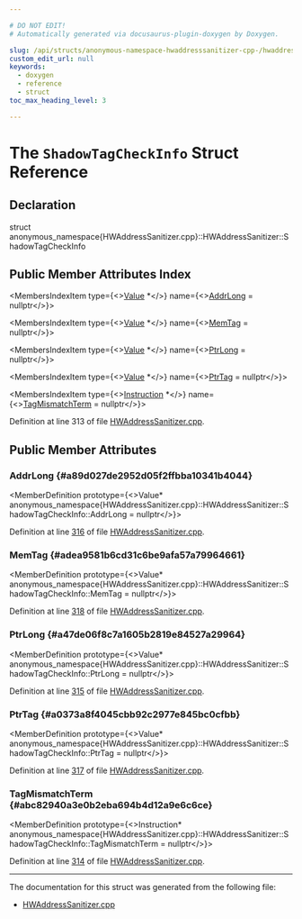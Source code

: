 ```yaml
---

# DO NOT EDIT!
# Automatically generated via docusaurus-plugin-doxygen by Doxygen.

slug: /api/structs/anonymous-namespace-hwaddresssanitizer-cpp-/hwaddresssanitizer/shadowtagcheckinfo
custom_edit_url: null
keywords:
  - doxygen
  - reference
  - struct
toc_max_heading_level: 3

---
```





# The `ShadowTagCheckInfo` Struct Reference

<DoxygenPage pluginConfig={pluginConfig}>



## Declaration

<CodeBlock>struct anonymous_namespace{HWAddressSanitizer.cpp}::HWAddressSanitizer::ShadowTagCheckInfo</CodeBlock>

## Public Member Attributes Index

<MembersIndex>

<MembersIndexItem
  type={<><a href="/docs/api/classes/llvm/value">Value</a> &#42;</>}
  name={<><a href="#a89d027de2952d05f2ffbba10341b4044">AddrLong</a> = nullptr</>}>
</MembersIndexItem>

<MembersIndexItem
  type={<><a href="/docs/api/classes/llvm/value">Value</a> &#42;</>}
  name={<><a href="#adea9581b6cd31c6be9afa57a79964661">MemTag</a> = nullptr</>}>
</MembersIndexItem>

<MembersIndexItem
  type={<><a href="/docs/api/classes/llvm/value">Value</a> &#42;</>}
  name={<><a href="#a47de06f8c7a1605b2819e84527a29964">PtrLong</a> = nullptr</>}>
</MembersIndexItem>

<MembersIndexItem
  type={<><a href="/docs/api/classes/llvm/value">Value</a> &#42;</>}
  name={<><a href="#a0373a8f4045cbb92c2977e845bc0cfbb">PtrTag</a> = nullptr</>}>
</MembersIndexItem>

<MembersIndexItem
  type={<><a href="/docs/api/classes/llvm/instruction">Instruction</a> &#42;</>}
  name={<><a href="#abc82940a3e0b2eba694b4d12a9e6c6ce">TagMismatchTerm</a> = nullptr</>}>
</MembersIndexItem>

</MembersIndex>


Definition at line 313 of file <a href="/docs/api/files/lib/lib/transforms/lib/transforms/instrumentation/hwaddresssanitizer-cpp">HWAddressSanitizer.cpp</a>.

<SectionDefinition>

## Public Member Attributes

### AddrLong {#a89d027de2952d05f2ffbba10341b4044}

<MemberDefinition
  prototype={<>Value&#42; anonymous&#95;namespace&#123;HWAddressSanitizer.cpp&#125;::HWAddressSanitizer::ShadowTagCheckInfo::AddrLong = nullptr</>}>

Definition at line <a href="/docs/api/files/lib/lib/transforms/lib/transforms/instrumentation/hwaddresssanitizer-cpp/#l00316">316</a> of file <a href="/docs/api/files/lib/lib/transforms/lib/transforms/instrumentation/hwaddresssanitizer-cpp">HWAddressSanitizer.cpp</a>.
</MemberDefinition>

### MemTag {#adea9581b6cd31c6be9afa57a79964661}

<MemberDefinition
  prototype={<>Value&#42; anonymous&#95;namespace&#123;HWAddressSanitizer.cpp&#125;::HWAddressSanitizer::ShadowTagCheckInfo::MemTag = nullptr</>}>

Definition at line <a href="/docs/api/files/lib/lib/transforms/lib/transforms/instrumentation/hwaddresssanitizer-cpp/#l00318">318</a> of file <a href="/docs/api/files/lib/lib/transforms/lib/transforms/instrumentation/hwaddresssanitizer-cpp">HWAddressSanitizer.cpp</a>.
</MemberDefinition>

### PtrLong {#a47de06f8c7a1605b2819e84527a29964}

<MemberDefinition
  prototype={<>Value&#42; anonymous&#95;namespace&#123;HWAddressSanitizer.cpp&#125;::HWAddressSanitizer::ShadowTagCheckInfo::PtrLong = nullptr</>}>

Definition at line <a href="/docs/api/files/lib/lib/transforms/lib/transforms/instrumentation/hwaddresssanitizer-cpp/#l00315">315</a> of file <a href="/docs/api/files/lib/lib/transforms/lib/transforms/instrumentation/hwaddresssanitizer-cpp">HWAddressSanitizer.cpp</a>.
</MemberDefinition>

### PtrTag {#a0373a8f4045cbb92c2977e845bc0cfbb}

<MemberDefinition
  prototype={<>Value&#42; anonymous&#95;namespace&#123;HWAddressSanitizer.cpp&#125;::HWAddressSanitizer::ShadowTagCheckInfo::PtrTag = nullptr</>}>

Definition at line <a href="/docs/api/files/lib/lib/transforms/lib/transforms/instrumentation/hwaddresssanitizer-cpp/#l00317">317</a> of file <a href="/docs/api/files/lib/lib/transforms/lib/transforms/instrumentation/hwaddresssanitizer-cpp">HWAddressSanitizer.cpp</a>.
</MemberDefinition>

### TagMismatchTerm {#abc82940a3e0b2eba694b4d12a9e6c6ce}

<MemberDefinition
  prototype={<>Instruction&#42; anonymous&#95;namespace&#123;HWAddressSanitizer.cpp&#125;::HWAddressSanitizer::ShadowTagCheckInfo::TagMismatchTerm = nullptr</>}>

Definition at line <a href="/docs/api/files/lib/lib/transforms/lib/transforms/instrumentation/hwaddresssanitizer-cpp/#l00314">314</a> of file <a href="/docs/api/files/lib/lib/transforms/lib/transforms/instrumentation/hwaddresssanitizer-cpp">HWAddressSanitizer.cpp</a>.
</MemberDefinition>

</SectionDefinition>

<hr/>

The documentation for this struct was generated from the following file:

<ul>
<li><a href="/docs/api/files/lib/lib/transforms/lib/transforms/instrumentation/hwaddresssanitizer-cpp">HWAddressSanitizer.cpp</a></li>
</ul>

</DoxygenPage>
